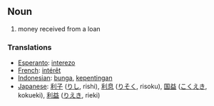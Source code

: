 ==Noun==

# money received from a loan

===Translations===
*[[Esperanto]]: [[interezo]]
*[[French]]: [[intérêt]]
*[[Indonesian]]: [[bunga]], [[penting|kepentingan]]
*[[Japanese]]: [[利子]] ([[りし]], rishi), [[利息]] ([[りそく]], risoku), [[国益]] ([[こくえき]], kokueki), [[利益]] ([[りえき]], rieki)